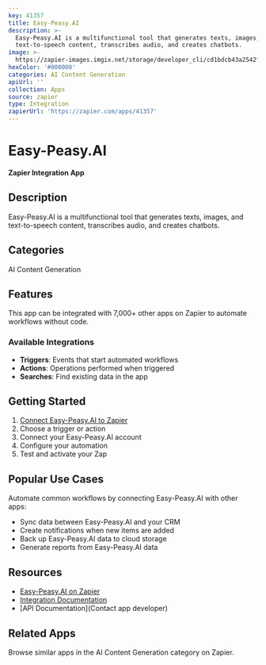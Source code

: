 ```yaml
---
key: 41357
title: Easy-Peasy.AI
description: >-
  Easy-Peasy.AI is a multifunctional tool that generates texts, images, and
  text-to-speech content, transcribes audio, and creates chatbots.
image: >-
  https://zapier-images.imgix.net/storage/developer_cli/cd1bdcb43a2542fe0750b95d442d3b42.png?auto=format%2Ccompress&ixlib=python-3.0.0&q=50
hexColor: '#000000'
categories: AI Content Generation
apiUrl: ''
collection: Apps
source: zapier
type: Integration
zapierUrl: 'https://zapier.com/apps/41357'
---
```

# Easy-Peasy.AI

**Zapier Integration App**

## Description

Easy-Peasy.AI is a multifunctional tool that generates texts, images, and text-to-speech content, transcribes audio, and creates chatbots.

## Categories

AI Content Generation

## Features

This app can be integrated with 7,000+ other apps on Zapier to automate workflows without code.

### Available Integrations

- **Triggers**: Events that start automated workflows
- **Actions**: Operations performed when triggered
- **Searches**: Find existing data in the app

## Getting Started

1. [Connect Easy-Peasy.AI to Zapier](https://zapier.com/apps/41357)
2. Choose a trigger or action
3. Connect your Easy-Peasy.AI account
4. Configure your automation
5. Test and activate your Zap

## Popular Use Cases

Automate common workflows by connecting Easy-Peasy.AI with other apps:

- Sync data between Easy-Peasy.AI and your CRM
- Create notifications when new items are added
- Back up Easy-Peasy.AI data to cloud storage
- Generate reports from Easy-Peasy.AI data

## Resources

- [Easy-Peasy.AI on Zapier](https://zapier.com/apps/41357)
- [Integration Documentation](https://zapier.com/apps/41357/integrations)
- [API Documentation](Contact app developer)

## Related Apps

Browse similar apps in the AI Content Generation category on Zapier.
